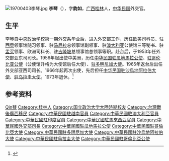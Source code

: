 [[File:19700403李琴.jpg|thumb]]
'''李琴'''（{{bd|1909年||2002年||catIdx=Li李}}），字'''韵如'''，[[广西|广西]][[桂林|桂林]]人，[[中华民国|中华民国]]外交官。

== 生平 ==
李琴自[[中央政治学校|中央政治学校]]第一期外交系毕业后，进入外交部工作，历任欧美司科员、驻[[胡志明市|西贡]]领事馆随习领事、驻[[马尼拉|马尼拉]]总领事馆副领事、驻[[澳大利亚|澳大利亚]]公使馆三等秘书、驻[[孟买|孟买]]领事、欧洲司科长、驻[[吉隆坡|吉隆坡]]总领事馆总领事等职。赴台后，于1953年任外交部亚东司司长。1956年起出使中美洲，历任[[中国驻危地马拉大使列表|中华民国驻瓜地馬拉公使]]、[[中国驻哥伦比亚大使列表|驻哥伦比亚公使]]（公使馆升格为大使馆后任大使）、[[中国驻多米尼加大使列表|驻多明尼加大使]]。1965年返台后出任外交部亚西司司长。1966年起再次出使，先后担任[[中国驻沙特阿拉伯大使列表|中华民国驻沙烏地阿拉伯大使]]、[[中国驻乌拉圭大使列表|驻乌拉圭大使]]。1973年退休。<ref name="kmt">{{cite book|title=《中国国民党百年人物全书》|publisher=团结出版社|year=2005}}</ref>

== 参考资料 ==
{{reflist}}

{{Authority control}}
{{DEFAULTSORT:Li李}}
[[Category:李姓|Qin琴]]
[[Category:桂林人|Category:桂林人]]
[[Category:国立政治大学大陸時期校友|Category:国立政治大学大陸時期校友]]
[[Category:台灣戰後廣西移民|Category:台灣戰後廣西移民]]
[[Category:中華民國駐越南官員|Category:中華民國駐越南官員]]
[[Category:中華民國駐澳大利亞官員|Category:中華民國駐澳大利亞官員]]
[[Category:中華民國駐印度官員|Category:中華民國駐印度官員]]
[[Category:中華民國駐馬來西亞官員|Category:中華民國駐馬來西亞官員]]
[[Category:中華民國外交部司長|Category:中華民國外交部司長]]
[[Category:中華民國駐瓜地馬拉公使|Category:中華民國駐瓜地馬拉公使]]
[[Category:中華民國駐哥倫比亞大使|Category:中華民國駐哥倫比亞大使]]
[[Category:中華民國駐多明尼加大使|Category:中華民國駐多明尼加大使]]
[[Category:中華民國駐沙烏地阿拉伯大使|Category:中華民國駐沙烏地阿拉伯大使]]
[[Category:中華民國駐烏拉圭大使|Category:中華民國駐烏拉圭大使]]
[[Category:中華民國駐哥倫比亞公使|Category:中華民國駐哥倫比亞公使]]